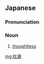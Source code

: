 ==Japanese==
{{ja-kanjitab|ず|ろう|yomi=on}}

===Pronunciation===
{{ja-pron|yomi=o|ずろう}}

===Noun===
{{ja-noun|ずろう}}

# [[thoughtless]]

[[mg:杜漏]]